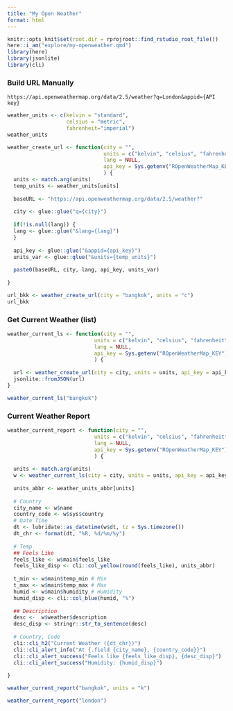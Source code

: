 ```yaml
---
title: "My Open Weather"
format: html
---
```


```r
knitr::opts_knit$set(root.dir = rprojroot::find_rstudio_root_file())
here::i_am("explore/my-openweather.qmd")
library(here)
library(jsonlite)
library(cli)
```



### Build URL Manually

```
https://api.openweathermap.org/data/2.5/weather?q=London&appid={API key}
```

```r
weather_units <- c(kelvin = "standard", 
                   celsius = "metric",
                   fahrenheit="imperial")
weather_units
```


```r
weather_create_url <- function(city = "", 
                               units = c("kelvin", "celsius", "fahrenheit"),
                               lang = NULL,
                               api_key = Sys.getenv("ROpenWeatherMap_KEY")
                               ) {
  units <- match.arg(units)
  temp_units <- weather_units[units]
  
  baseURL <- "https://api.openweathermap.org/data/2.5/weather?"
  
  city <- glue::glue("q={city}")
  
  if(!is.null(lang)) {
  lang <- glue::glue("&lang={lang}")
  }
  
  api_key <- glue::glue("&appid={api_key}")
  units_var <- glue::glue("&units={temp_units}")
  
  paste0(baseURL, city, lang, api_key, units_var)
  
}

url_bkk <- weather_create_url(city = "bangkok", units = "c")
url_bkk
```

### Get Current Weather (list)

```r
weather_current_ls <- function(city = "", 
                            units = c("kelvin", "celsius", "fahrenheit"),
                            lang = NULL,
                            api_key = Sys.getenv("ROpenWeatherMap_KEY")
                            ) {
  
  url <- weather_create_url(city = city, units = units, api_key = api_key)
  jsonlite::fromJSON(url)
}

weather_current_ls("bangkok")
```


### Current Weather Report

```r
weather_current_report <- function(city = "", 
                            units = c("kelvin", "celsius", "fahrenheit"),
                            lang = NULL,
                            api_key = Sys.getenv("ROpenWeatherMap_KEY")
                            ) {
  
  units <- match.arg(units)
  w <- weather_current_ls(city = city, units = units, api_key = api_key)
  
  units_abbr <- weather_units_abbr[units]
  
  # Country
  city_name <- w$name 
  country_code <- w$sys$country
  # Date Time
  dt <- lubridate::as_datetime(w$dt, tz = Sys.timezone())
  dt_chr <- format(dt, "%R, %d/%m/%y")
  
  # Temp
  ## Feels Like
  feels_like <- w$main$feels_like 
  feels_like_disp <- cli::col_yellow(round(feels_like), units_abbr)
  
  t_min <- w$main$temp_min # Min 
  t_max <- w$main$temp_max # Max
  humid <- w$main$humidity # Humidity
  humid_disp <- cli::col_blue(humid, "%")
  
  ## Description
  desc <-  w$weather$description
  desc_disp <- stringr::str_to_sentence(desc)
  
  # Country, Code
  cli::cli_h2("Current Weather ({dt_chr})")
  cli::cli_alert_info("At {.field {city_name}, {country_code}}")
  cli::cli_alert_success("Feels like {feels_like_disp}, {desc_disp}")
  cli::cli_alert_success("Humidity: {humid_disp}")
  
}

weather_current_report("bangkok", units = "k")
```

```r
weather_current_report("london")
```






